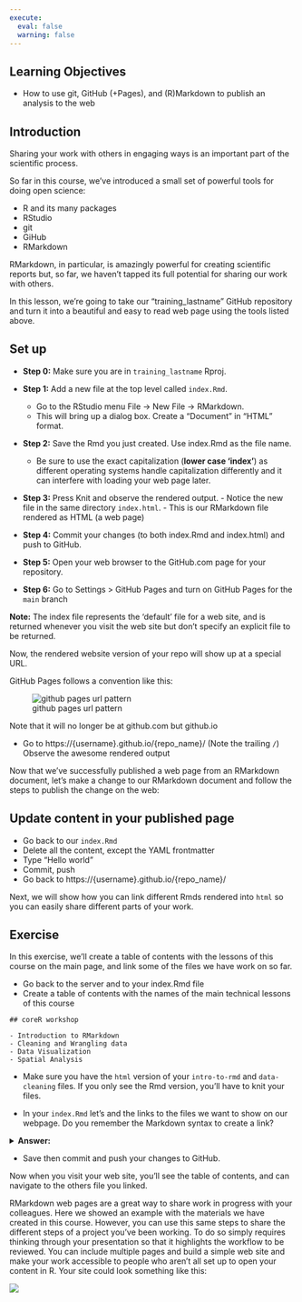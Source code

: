 ```yaml
---
execute: 
  eval: false
  warning: false
---
```


## Learning Objectives {.unnumbered}

- How to use git, GitHub (+Pages), and (R)Markdown to publish an analysis to the web

## Introduction

Sharing your work with others in engaging ways is an important part of the scientific process.

So far in this course, we've introduced a small set of powerful tools for doing open science:

- R and its many packages
- RStudio
- git
- GiHub
- RMarkdown

RMarkdown, in particular, is amazingly powerful for creating scientific reports but, so far, we haven't tapped its full potential for sharing our work with others.

In this lesson, we're going to take our "training_lastname" GitHub repository and turn it into a beautiful and easy to read web page using the tools listed above.

::: callout-tip
## Set up

- **Step 0:** Make sure you are in `training_lastname` Rproj.

- **Step 1:** Add a new file at the top level called `index.Rmd`.
    + Go to the RStudio menu  File -> New File -> RMarkdown.
    + This will bring up a dialog box. Create a "Document" in "HTML" format.
- **Step 2:** Save the Rmd you just created. Use index.Rmd as the file name.
    + Be sure to use the exact capitalization (**lower case 'index'**) as different operating systems handle capitalization differently and it can interfere with loading your web page later.
- **Step 3:** Press Knit  and observe the rendered output.
        - Notice the new file in the same directory `index.html`.
        - This is our RMarkdown file rendered as HTML (a web page)
- **Step 4:** Commit your changes (to both index.Rmd and index.html) and push to GitHub.
- **Step 5:** Open your web browser to the GitHub.com page for your repository.
- **Step 6:** Go to Settings > GitHub Pages and turn on GitHub Pages for the `main` branch

**Note:** The index file represents the 'default' file for a web site, and is returned whenever you visit the web site but don't specify an explicit file to be returned.

:::

Now, the rendered website version of your repo will show up at a special URL.
    
GitHub Pages follows a convention like this:
    
![github pages url pattern](images/github_pages.png)
     
Note that it will no longer be at github.com but github.io
     
- Go to https://{username}.github.io/{repo_name}/ (Note the trailing `/`)
    Observe the awesome rendered output
    
Now that we've successfully published a web page from an RMarkdown document, let's make a change to our RMarkdown document and follow the steps to publish the change on the web:

::: callout-tip
## Update content in your published page

- Go back to our `index.Rmd`
- Delete all the content, except the YAML frontmatter
- Type "Hello world"
- Commit, push
- Go back to https://{username}.github.io/{repo_name}/

:::

Next, we will show how you can link different Rmds rendered into `html` so you can easily share different parts of your work. 

::: callout-note
## Exercise

In this exercise, we'll create a table of contents with the lessons of this course on the main page, and link some of the files we have work on so far.

- Go back to the server and to your index.Rmd file
- Create a table of contents with the names of the main technical lessons of this course

```
## coreR workshop

- Introduction to RMarkdown 
- Cleaning and Wrangling data
- Data Visualization
- Spatial Analysis
```

- Make sure you have the `html` version of your `intro-to-rmd` and `data-cleaning` files. If you only see the Rmd version, you'll have to knit your files.

- In your `index.Rmd` let's and the links to the files we want to show on our webpage. Do you remember the Markdown syntax to create a link?

<details>
  <summary>**Answer:**</summary>
      `[Text you want to hiperlink](link)`
</details>


- Save then commit and push your changes to GitHub.  

Now when you visit your web site, you'll see the table of contents, and can navigate to the others file you linked.

:::


RMarkdown web pages are a great way to share work in progress with your colleagues. Here we showed an example with the materials we have created in this course. However, you can use this same steps to share the different steps of a project you've been working. To do so simply requires thinking through your presentation so that it highlights the workflow to be reviewed. You can include multiple pages and build a simple web site  and make your work accessible to people who aren't all set up to open your content in R. Your site could look something like this:


![](images/git-index-page.png)


